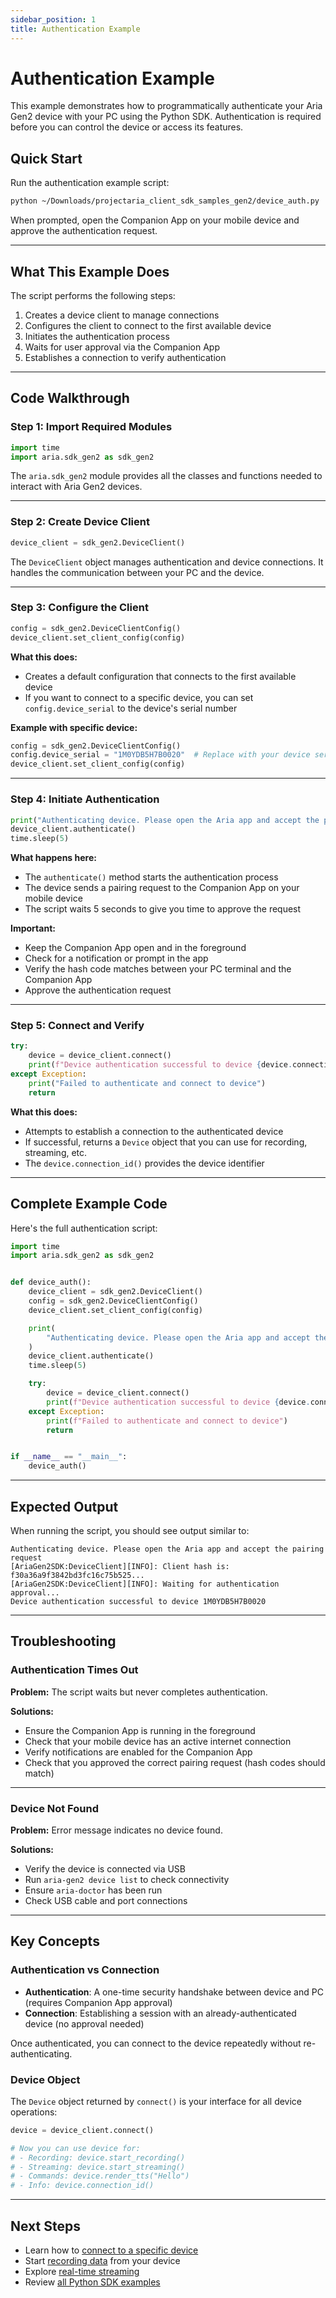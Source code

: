 ```yaml
---
sidebar_position: 1
title: Authentication Example
---
```


# Authentication Example

This example demonstrates how to programmatically authenticate your Aria Gen2 device with your PC using the Python SDK. Authentication is required before you can control the device or access its features.

## Quick Start

Run the authentication example script:

```bash
python ~/Downloads/projectaria_client_sdk_samples_gen2/device_auth.py
```

When prompted, open the Companion App on your mobile device and approve the authentication request.

---

## What This Example Does

The script performs the following steps:
1. Creates a device client to manage connections
2. Configures the client to connect to the first available device
3. Initiates the authentication process
4. Waits for user approval via the Companion App
5. Establishes a connection to verify authentication

---

## Code Walkthrough

### Step 1: Import Required Modules

```python
import time
import aria.sdk_gen2 as sdk_gen2
```

The `aria.sdk_gen2` module provides all the classes and functions needed to interact with Aria Gen2 devices.

---

### Step 2: Create Device Client

```python
device_client = sdk_gen2.DeviceClient()
```

The `DeviceClient` object manages authentication and device connections. It handles the communication between your PC and the device.

---

### Step 3: Configure the Client

```python
config = sdk_gen2.DeviceClientConfig()
device_client.set_client_config(config)
```

**What this does:**
* Creates a default configuration that connects to the first available device
* If you want to connect to a specific device, you can set `config.device_serial` to the device's serial number

**Example with specific device:**
```python
config = sdk_gen2.DeviceClientConfig()
config.device_serial = "1M0YDB5H7B0020"  # Replace with your device serial
device_client.set_client_config(config)
```

---

### Step 4: Initiate Authentication

```python
print("Authenticating device. Please open the Aria app and accept the pairing request")
device_client.authenticate()
time.sleep(5)
```

**What happens here:**
* The `authenticate()` method starts the authentication process
* The device sends a pairing request to the Companion App on your mobile device
* The script waits 5 seconds to give you time to approve the request

**Important:**
* Keep the Companion App open and in the foreground
* Check for a notification or prompt in the app
* Verify the hash code matches between your PC terminal and the Companion App
* Approve the authentication request

---

### Step 5: Connect and Verify

```python
try:
    device = device_client.connect()
    print(f"Device authentication successful to device {device.connection_id()}")
except Exception:
    print("Failed to authenticate and connect to device")
    return
```

**What this does:**
* Attempts to establish a connection to the authenticated device
* If successful, returns a `Device` object that you can use for recording, streaming, etc.
* The `device.connection_id()` provides the device identifier

---

## Complete Example Code

Here's the full authentication script:

```python
import time
import aria.sdk_gen2 as sdk_gen2


def device_auth():
    device_client = sdk_gen2.DeviceClient()
    config = sdk_gen2.DeviceClientConfig()
    device_client.set_client_config(config)

    print(
        "Authenticating device. Please open the Aria app and accept the pairing request"
    )
    device_client.authenticate()
    time.sleep(5)

    try:
        device = device_client.connect()
        print(f"Device authentication successful to device {device.connection_id()}")
    except Exception:
        print(f"Failed to authenticate and connect to device")
        return


if __name__ == "__main__":
    device_auth()
```

---

## Expected Output

When running the script, you should see output similar to:

```
Authenticating device. Please open the Aria app and accept the pairing request
[AriaGen2SDK:DeviceClient][INFO]: Client hash is: f30a36a9f3842bd3fc16c75b525...
[AriaGen2SDK:DeviceClient][INFO]: Waiting for authentication approval...
Device authentication successful to device 1M0YDB5H7B0020
```

---

## Troubleshooting

### Authentication Times Out

**Problem:** The script waits but never completes authentication.

**Solutions:**
* Ensure the Companion App is running in the foreground
* Check that your mobile device has an active internet connection
* Verify notifications are enabled for the Companion App
* Check that you approved the correct pairing request (hash codes should match)

---

### Device Not Found

**Problem:** Error message indicates no device found.

**Solutions:**
* Verify the device is connected via USB
* Run `aria-gen2 device list` to check connectivity
* Ensure `aria-doctor` has been run
* Check USB cable and port connections

---

## Key Concepts

### Authentication vs Connection

* **Authentication**: A one-time security handshake between device and PC (requires Companion App approval)
* **Connection**: Establishing a session with an already-authenticated device (no approval needed)

Once authenticated, you can connect to the device repeatedly without re-authenticating.

### Device Object

The `Device` object returned by `connect()` is your interface for all device operations:

```python
device = device_client.connect()

# Now you can use device for:
# - Recording: device.start_recording()
# - Streaming: device.start_streaming()
# - Commands: device.render_tts("Hello")
# - Info: device.connection_id()
```

---

## Next Steps

* Learn how to [connect to a specific device](/ark/client-sdk/python-sdk/connection-example)
* Start [recording data](/ark/client-sdk/python-sdk/recording-example) from your device
* Explore [real-time streaming](/ark/client-sdk/python-sdk/streaming-example)
* Review [all Python SDK examples](/ark/client-sdk/python-sdk/python-interface)
